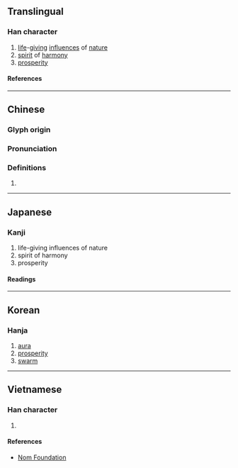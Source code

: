 {{also|氲}}
{{character info}}
==Translingual==

===Han character===
{{Han char|rn=84|rad=气|as=10|sn=14|four=80117|canj=ONWOT|ids=⿹气𥁕}}

# [[life]]-[[giving]] [[influence]]s of [[nature]]
# [[spirit]] of [[harmony]]
# [[prosperity]]

====References====
{{Han ref|kx=0600.030|dkj=17075|dj=0992.060|hdz=32013.090|uh=6C33}}

----

==Chinese==
{{zh-forms|s=氲}}

===Glyph origin===
{{Han etym|氲}}

===Pronunciation===
{{zh-pron
|m=yūn
|c=wan1
|mc=y
|cat=n
}}

===Definitions===
{{zh-hanzi}}

# {{zh-only|氤氳}}

----

==Japanese==
{{ja-kanji forms|氲|氳}}

===Kanji===
{{ja-kanji|grade=|rs=气10|shin=氲}}

# life-giving influences of nature
# spirit of harmony
# prosperity

====Readings====
{{ja-readings
|goon=うん
|kanon=うん
|kun=さかん-
}}

----

==Korean==

===Hanja===
{{ko-hanja|온}}

# [[aura]]
# [[prosperity]]
# [[swarm]]

----

==Vietnamese==

===Han character===
{{vi-readings|rs=气10|reading=[[giầm]], [[rầm]]}}

# {{rfdef|vi|sort=气10}}

====References====
* [http://nomfoundation.org/common/nom_details.php?codepoint=6c33 Nom Foundation]